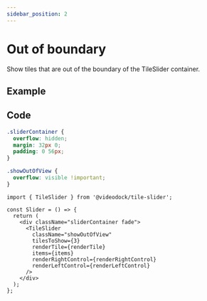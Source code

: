 ```yaml
---
sidebar_position: 2
---
```


# Out of boundary

Show tiles that are out of the boundary of the TileSlider container.

## Example


<div className="sliderContainer sliderContainerFade">
  <TileSlider
    className="slider showOutOfView"
    items={items}
    tilesToShow={3}
    spacing={16}
    cycleMode="restart"
    renderTile={renderTile}
    renderLeftControl={renderLeftControl}
    renderRightControl={renderRightControl}
  />
</div>

## Code

```css
.sliderContainer {
  overflow: hidden;
  margin: 32px 0;
  padding: 0 56px;
}

.showOutOfView {
  overflow: visible !important;
}
```

```tsx
import { TileSlider } from '@videodock/tile-slider';

const Slider = () => {
  return (
    <div className="sliderContainer fade">
      <TileSlider
        className="showOutOfView"
        tilesToShow={3}
        renderTile={renderTile}
        items={items}
        renderRightControl={renderRightControl}
        renderLeftControl={renderLeftControl}
      />
    </div>
  );
};
```
